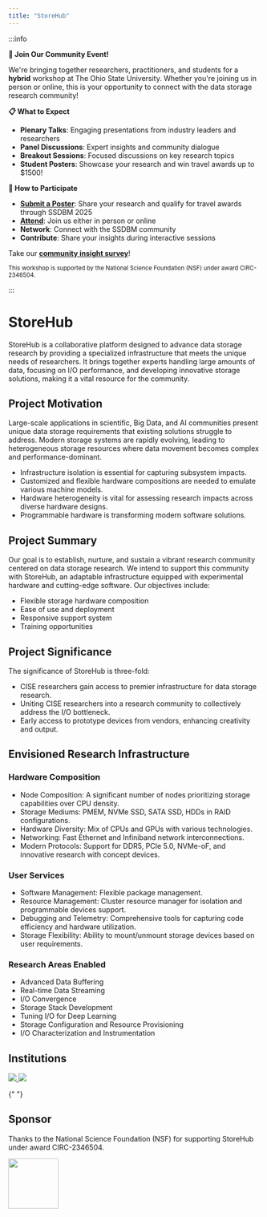 ```yaml
---
title: "StoreHub"
---
```



:::info

**🌟 Join Our Community Event!**

We're bringing together researchers, practitioners, and students for a **hybrid** workshop at The Ohio State University.
Whether you're joining us in person or online, this is your opportunity to connect with the data storage research community!

**📋 What to Expect**

- **Plenary Talks**: Engaging presentations from industry leaders and researchers
- **Panel Discussions**: Expert insights and community dialogue
- **Breakout Sessions**: Focused discussions on key research topics
- **Student Posters**: Showcase your research and win travel awards up to $1500!

**🎯 How to Participate**

- [**Submit a Poster**](https://easychair.org/conferences/?conf=ssdbm2025): Share your research and qualify for travel awards through SSDBM 2025
- [**Attend**](https://ssdbm.org/2025/register): Join us either in person or online
- **Network**: Connect with the SSDBM community
- **Contribute**: Share your insights during interactive sessions

Take our [**community insight survey**](https://forms.gle/c6fmQkiSrCYWQMij9)!

<small>
  This workshop is supported by the National Science Foundation (NSF) under
  award CIRC-2346504.
</small>

:::

# StoreHub

<ProjectBadges projectId="storehub" />

StoreHub is a collaborative platform designed to advance data storage research by providing a specialized infrastructure that meets the unique needs of researchers.
It brings together experts handling large amounts of data, focusing on I/O performance, and developing innovative storage solutions, making it a vital resource for the community.

## Project Motivation

Large-scale applications in scientific, Big Data, and AI communities present unique data storage requirements that existing solutions struggle to address.
Modern storage systems are rapidly evolving, leading to heterogeneous storage resources where data movement becomes complex and performance-dominant.

- Infrastructure isolation is essential for capturing subsystem impacts.
- Customized and flexible hardware compositions are needed to emulate various machine models.
- Hardware heterogeneity is vital for assessing research impacts across diverse hardware designs.
- Programmable hardware is transforming modern software solutions.

## Project Summary

Our goal is to establish, nurture, and sustain a vibrant research community centered on data storage research.
We intend to support this community with StoreHub, an adaptable infrastructure equipped with experimental hardware and cutting-edge software.
Our objectives include:

- Flexible storage hardware composition
- Ease of use and deployment
- Responsive support system
- Training opportunities

## Project Significance

The significance of StoreHub is three-fold:

- CISE researchers gain access to premier infrastructure for data storage research.
- Uniting CISE researchers into a research community to collectively address the I/O bottleneck.
- Early access to prototype devices from vendors, enhancing creativity and output.

## Envisioned Research Infrastructure

### Hardware Composition

- Node Composition: A significant number of nodes prioritizing storage capabilities over CPU density.
- Storage Mediums: PMEM, NVMe SSD, SATA SSD, HDDs in RAID configurations.
- Hardware Diversity: Mix of CPUs and GPUs with various technologies.
- Networking: Fast Ethernet and Infiniband network interconnections.
- Modern Protocols: Support for DDR5, PCIe 5.0, NVMe-oF, and innovative research with concept devices.

### User Services

- Software Management: Flexible package management.
- Resource Management: Cluster resource manager for isolation and programmable devices support.
- Debugging and Telemetry: Comprehensive tools for capturing code efficiency and hardware utilization.
- Storage Flexibility: Ability to mount/unmount storage devices based on user requirements.

### Research Areas Enabled

- Advanced Data Buffering
- Real-time Data Streaming
- I/O Convergence
- Storage Stack Development
- Tuning I/O for Deep Learning
- Storage Configuration and Resource Provisioning
- I/O Characterization and Instrumentation

## Institutions

<p style={{ display: "flex", marginBottom: 0 }}>
  <a
    href="https://www.iit.edu/"
    style={{
      display: "flex",
      flexDirection: "column",
      justifyContent: "center",
    }}
  >
    <img
      src={require("@site/static/img/affiliations/iit.png").default}
      style={{ marginRight: "1em", objectFit: "contain", width: 150 }}
    />
  </a>
  <a href="https://www.osu.edu/">
    <img
      src={require("@site/static/img/affiliations/osu.png").default}
      style={{ objectFit: "contain", width: 150 }}
    />
  </a>
</p>{" "}

## Sponsor

Thanks to the National Science Foundation (NSF) for supporting StoreHub under award CIRC-2346504.

<p>
  <img
    src={require("@site/static/img/affiliations/nsf.png").default}
    width="100"
  />
</p>

